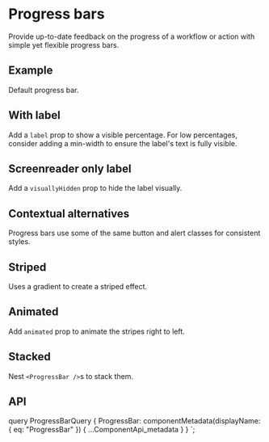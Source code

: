 

# Progress bars

<p className="lead">
  Provide up-to-date feedback on the progress of a workflow or action with
  simple yet flexible progress bars.
</p>

## Example

Default progress bar.

<ReactPlayground codeText={ProgressBarBasic} />

## With label

Add a `label` prop to show a visible percentage. For low
percentages, consider adding a min-width to ensure the label's text is
fully visible.

<ReactPlayground codeText={ProgressBarWithLabel} />

## Screenreader only label

Add a `visuallyHidden` prop to hide the label visually.

<ReactPlayground codeText={ProgressBarScreenreaderLabel} />

## Contextual alternatives

Progress bars use some of the same button and alert classes for
consistent styles.

<ReactPlayground codeText={ProgressBarContextual} />

## Striped

Uses a gradient to create a striped effect.

<ReactPlayground codeText={ProgressBarStriped} />

## Animated

Add `animated` prop to animate the stripes right to left.

<ReactPlayground codeText={ProgressBarAnimated} />

## Stacked

Nest `<ProgressBar />`s to stack them.

<ReactPlayground codeText={ProgressBarStacked} />

## API

<ComponentApi metadata={props.data.ProgressBar} />

  query ProgressBarQuery {
    ProgressBar: componentMetadata(displayName: { eq: "ProgressBar" }) {
      ...ComponentApi_metadata
    }
  }
`;
